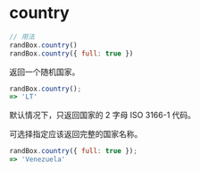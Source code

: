 # country

```js
// 用法
randBox.country()
randBox.country({ full: true })
```

返回一个随机国家。

```js
randBox.country();
=> 'LT'
```

默认情况下，只返回国家的 2 字母 ISO 3166-1 代码。

可选择指定应该返回完整的国家名称。

```js
randBox.country({ full: true });
=> 'Venezuela'
```
